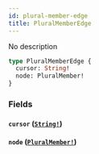 ```yaml
---
id: plural-member-edge
title: PluralMemberEdge
---
```


No description

```graphql
type PluralMemberEdge {
  cursor: String!
  node: PluralMember!
}
```

### Fields

#### `cursor` ([`String!`](/graphql/scalars/string))

#### `node` ([`PluralMember!`](/graphql/objects/plural-member))
